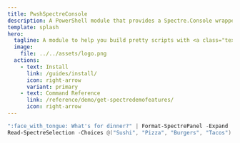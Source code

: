 ---
title: PwshSpectreConsole
description: A PowerShell module that provides a Spectre.Console wrapper for PowerShell.
template: splash
hero:
  tagline: A module to help you build pretty scripts with <a class="text-slate-700 dark:text-slate-100" href="https://spectreconsole.net/">Spectre.Console</a> in PowerShell.
  image:
    file: ../../assets/logo.png
  actions:
    - text: Install
      link: /guides/install/
      icon: right-arrow
      variant: primary
    - text: Command Reference
      link: /reference/demo/get-spectredemofeatures/
      icon: right-arrow
---


```powershell
":face_with_tongue: What's for dinner?" | Format-SpectrePanel -Expand
Read-SpectreSelection -Choices @("Sushi", "Pizza", "Burgers", "Tacos")
```
<TerminalPreview speed={1000} />